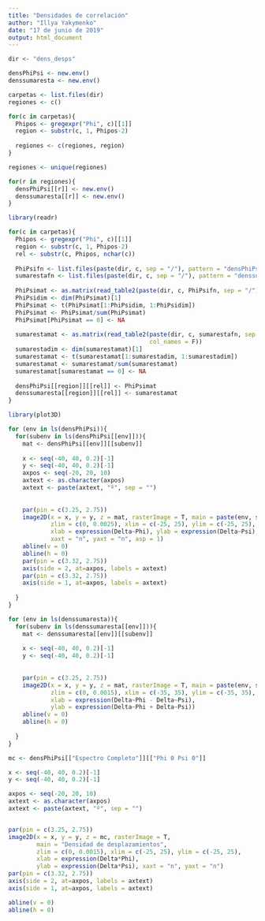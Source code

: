 ---
title: "Densidades de correlación"
author: "Illya Yakymenko"
date: "17 de junio de 2019"
output: html_document
---

```{r}
dir <- "dens_desps"

densPhiPsi <- new.env()
denssumaresta <- new.env()

carpetas <- list.files(dir)
regiones <- c()

for(c in carpetas){
  Phipos <- gregexpr("Phi", c)[[1]]
  region <- substr(c, 1, Phipos-2)
  
  regiones <- c(regiones, region)
}

regiones <- unique(regiones)

for(r in regiones){
  densPhiPsi[[r]] <- new.env()
  denssumaresta[[r]] <- new.env()
}

```

```{r include=F}
library(readr)

for(c in carpetas){
  Phipos <- gregexpr("Phi", c)[[1]]
  region <- substr(c, 1, Phipos-2)
  rel <- substr(c, Phipos, nchar(c))
  
  PhiPsifn <- list.files(paste(dir, c, sep = "/"), pattern = "densPhiPsi")
  sumarestafn <- list.files(paste(dir, c, sep = "/"), pattern = "denssumaresta")
  
  PhiPsimat <- as.matrix(read_table2(paste(dir, c, PhiPsifn, sep = "/"), col_names = F))
  PhiPsidim <- dim(PhiPsimat)[1]
  PhiPsimat <- t(PhiPsimat[1:PhiPsidim, 1:PhiPsidim])
  PhiPsimat <- PhiPsimat/sum(PhiPsimat)
  PhiPsimat[PhiPsimat == 0] <- NA
  
  sumarestamat <- as.matrix(read_table2(paste(dir, c, sumarestafn, sep = "/"), 
                                        col_names = F))
  sumarestadim <- dim(sumarestamat)[1]
  sumarestamat <- t(sumarestamat[1:sumarestadim, 1:sumarestadim])
  sumarestamat <- sumarestamat/sum(sumarestamat)
  sumarestamat[sumarestamat == 0] <- NA
  
  densPhiPsi[[region]][[rel]] <- PhiPsimat
  denssumaresta[[region]][[rel]] <- sumarestamat
}
```

```{r}
library(plot3D)

for (env in ls(densPhiPsi)){
  for(subenv in ls(densPhiPsi[[env]])){
    mat <- densPhiPsi[[env]][[subenv]]
    
    x <- seq(-40, 40, 0.2)[-1]
    y <- seq(-40, 40, 0.2)[-1]
    axpos <- seq(-20, 20, 10)
    axtext <- as.character(axpos)
    axtext <- paste(axtext, "º", sep = "")
    
    
    par(pin = c(3.25, 2.75))
    image2D(x = x, y = y, z = mat, rasterImage = T, main = paste(env, subenv),
            zlim = c(0, 0.0025), xlim = c(-25, 25), ylim = c(-25, 25),
            xlab = expression(Delta~Phi), ylab = expression(Delta~Psi),
            xaxt = "n", yaxt = "n", asp = 1)
    abline(v = 0)
    abline(h = 0)
    par(pin = c(3.32, 2.75))
    axis(side = 2, at=axpos, labels = axtext)
    par(pin = c(3.32, 2.75))
    axis(side = 1, at=axpos, labels = axtext)
    
  }
}
```


```{r}
for (env in ls(denssumaresta)){
  for(subenv in ls(denssumaresta[[env]])){
    mat <- denssumaresta[[env]][[subenv]]
    
    x <- seq(-40, 40, 0.2)[-1]
    y <- seq(-40, 40, 0.2)[-1]
    
    
    par(pin = c(3.25, 2.75))
    image2D(x = x, y = y, z = mat, rasterImage = T, main = paste(env, subenv),
            zlim = c(0, 0.0015), xlim = c(-35, 35), ylim = c(-35, 35),
            xlab = expression(Delta~Phi - Delta~Psi), 
            ylab = expression(Delta~Phi + Delta~Psi))
    abline(v = 0)
    abline(h = 0)
    
  }
}
```


```{r}
mc <- densPhiPsi[["Espectro Completo"]][["Phi 0 Psi 0"]]

x <- seq(-40, 40, 0.2)[-1]
y <- seq(-40, 40, 0.2)[-1]

axpos <- seq(-20, 20, 10)
axtext <- as.character(axpos)
axtext <- paste(axtext, "º", sep = "")


par(pin = c(3.25, 2.75))
image2D(x = x, y = y, z = mc, rasterImage = T,
        main = "Densidad de desplazamientos",
        zlim = c(0, 0.0015), xlim = c(-25, 25), ylim = c(-25, 25),
        xlab = expression(Delta*Phi), 
        ylab = expression(Delta*Psi), xaxt = "n", yaxt = "n")
par(pin = c(3.32, 2.75))
axis(side = 2, at=axpos, labels = axtext)
axis(side = 1, at=axpos, labels = axtext)

abline(v = 0)
abline(h = 0)
```











